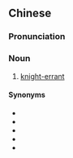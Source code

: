 {{also|侠客}}
==Chinese==
{{zh-forms|s=侠客}}

===Pronunciation===
{{zh-pron
|m=xiákè
|c=haap6 haak3
|mn=qz,xm:kiap-kheh/zz:hia̍p-kheeh/xm:kiap-kek
|cat=n
}}

===Noun===
{{zh-noun}}

# [[knight-errant]]

====Synonyms====
* {{zh-l|豪俠}}
* {{zh-l|劍俠}}
* {{zh-l|武俠}}
* {{zh-l|俠士}}
* {{zh-l|游俠|tr=yóuxiá}}